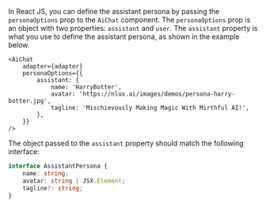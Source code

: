 In React JS, you can define the assistant persona by passing the `personaOptions` prop to the `AiChat` component.
The `personaOptions` prop is an object with two properties: `assistant` and `user`. The `assistant` property is what you use to
define the assistant persona, as shown in the example below.

```tsx
<AiChat
    adapter={adapter}
    personaOptions={{
        assistant: {
            name: 'HarryBotter',
            avatar: 'https://nlux.ai/images/demos/persona-harry-botter.jpg',
            tagline: 'Mischievously Making Magic With Mirthful AI!',
        },
    }}
/>
```

The object passed to the `assistant` property should match the following interface:

```typescript
interface AssistantPersona {
    name: string;
    avatar: string | JSX.Element;
    tagline?: string;
}
```
